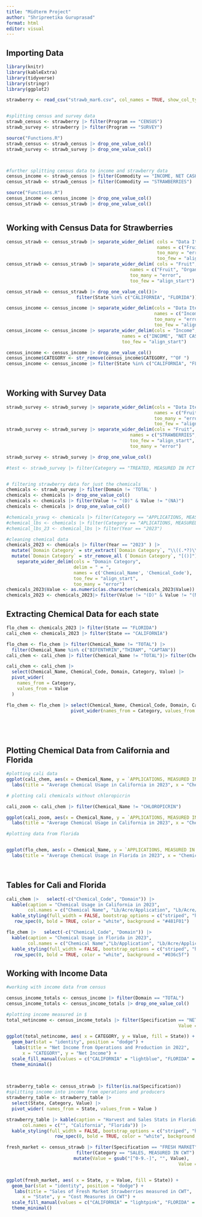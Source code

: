 ```yaml
---
title: "Midterm Project"
author: "Shripreetika Guruprasad"
format: html
editor: visual
---
```


## Importing Data

```r


library(knitr)
library(kableExtra)
library(tidyverse)
library(stringr)
library(ggplot2)

strawberry <- read_csv("strawb_mar6.csv", col_names = TRUE, show_col_types = FALSE)


#splitting census and survey data 
strawb_census <- strawberry |> filter(Program == "CENSUS")
strawb_survey <- strawberry |> filter(Program == "SURVEY")

source("Functions.R")
strawb_census <- strawb_census |> drop_one_value_col()
strawb_survey <- strawb_survey |> drop_one_value_col()



#further splitting census data to income and strawberry data 
census_income <- strawb_census |> filter(Commodity == "INCOME, NET CASH FARM")
census_strawb <- strawb_census |> filter(Commodity == "STRAWBERRIES")

source("Functions.R")
census_income <- census_income |> drop_one_value_col()
census_strawb <- census_strawb |> drop_one_value_col()



```

## Working with Census Data for Strawberries

```r

census_strawb <- census_strawb |> separate_wider_delim( cols = "Data Item", delim = " - ",
                                                        names = c("Fruit", "Category"),
                                                        too_many = "error",
                                                        too_few = "align_start")
census_strawb <- census_strawb |> separate_wider_delim( cols = "Fruit", delim = ", ",
                                              names = c("Fruit", "Organic", "Specification"),
                                              too_many = "error",
                                              too_few = "align_start")

census_strawb <- census_strawb |> drop_one_value_col()|> 
                          filter(State %in% c("CALIFORNIA", "FLORIDA"))
```

```r

census_income <- census_income |> separate_wider_delim(cols = "Data Item", delim = " - ",
                                                       names = c("Income", "Specification"),
                                                       too_many = "error",
                                                       too_few = "align_start")
census_income <- census_income |> separate_wider_delim(cols = "Income", delim = ", ", 
                                           names = c("INCOME", "NET CASH FARM", "CATEGORY"),                                            too_many = "error",
                                           too_few = "align_start")

census_income <- census_income |> drop_one_value_col()
census_income$CATEGORY <- str_remove(census_income$CATEGORY, "^OF ")
census_income <- census_income |> filter(State %in% c("CALIFORNIA", "FLORIDA"))
                                                       



```

## Working with Survey Data

```r

strawb_survey <- strawb_survey |> separate_wider_delim(cols = "Data Item", delim = " - ",
                                                       names = c("Fruit", "Category"),
                                                       too_many = "error",
                                                       too_few = "align_start")
strawb_survey <- strawb_survey |> separate_wider_delim(cols = "Fruit", delim = ", ", 
                                              names = c("STRAWBERRIES", "Specifications"), 
                                              too_few = "align_start", 
                                              too_many = "error")

strawb_survey <- strawb_survey |> drop_one_value_col()

#test <- strawb_survey |> filter(Category == "TREATED, MEASURED IN PCT OF AREA BEARING, AVG" & "Domain Category" != "NOT SPECIFIED") 



```

```r

# filtering strawberry data for just the chemicals 
chemicals <- strawb_survey |> filter(Domain != 'TOTAL' )
chemicals <- chemicals |> drop_one_value_col()
chemicals <- chemicals |> filter(Value != "(D)" & Value != "(NA)")
chemicals <- chemicals |> drop_one_value_col()

#chemicals_yravg <- chemicals |> filter(Category == "APPLICATIONS, MEASURED IN LB / ACRE / YEAR, AVG")
#chemical_lbs <- chemicals |> filter(Category == "APLICATIONS, MEASURED IN LB")
#chemical_lbs_23 <- chemical_lbs |> filter(Year == "2023")

#cleaning chemical data
chemicals_2023 <- chemicals |> filter(Year == "2023" ) |> 
  mutate(`Domain Category` = str_extract(`Domain Category`, "\\((.*?)\\)"))|> 
  mutate(`Domain Category` = str_remove_all (`Domain Category`, "[()]")) |> 
    separate_wider_delim(cols = "Domain Category", 
                         delim = " = ", 
                         names = c('Chemical_Name', 'Chemical_Code'), 
                         too_few = "align_start",
                         too_many = "error") 
chemicals_2023$Value <- as.numeric(as.character(chemicals_2023$Value))
chemicals_2023 <- chemicals_2023|> filter(Value != "(D)" & Value != "(NA)")

```

## Extracting Chemical Data for each state

```r


flo_chem <- chemicals_2023 |> filter(State == "FLORIDA")
cali_chem <- chemicals_2023 |> filter(State == "CALIFORNIA")

flo_chem <- flo_chem |> filter(Chemical_Name != "TOTAL") |> 
  filter(Chemical_Name %in% c("BIFENTHRIN","THIRAM", "CAPTAN"))
cali_chem <- cali_chem |> filter(Chemical_Name != "TOTAL")|> filter(Chemical_Name %in% c("CHLOROPICRIN","THIRAM", "MALATHION", "CAPTAN", "BIFENTHRIN"))

cali_chem <- cali_chem |>
  select(Chemical_Name, Chemical_Code, Domain, Category, Value) |>  
  pivot_wider(
    names_from = Category, 
    values_from = Value     
  )

flo_chem <- flo_chem |> select(Chemical_Name, Chemical_Code, Domain, Category, Value) |> 
                        pivot_wider(names_from = Category, values_from = Value)






```

## Plotting Chemical Data from California and Florida

```r

#plotting cali data 
ggplot(cali_chem, aes(x = Chemical_Name, y = `APPLICATIONS, MEASURED IN LB / ACRE / YEAR, AVG`))+   geom_bar(stat = "identity", fill = "steelblue") +  
  labs(title = "Average Chemical Usage in California in 2023", x = "Chemical", y = "lbs/acre/year") 
```

```r
# plotting cali chemicals without chloropicrin

cali_zoom <- cali_chem |> filter(Chemical_Name != "CHLOROPICRIN")

ggplot(cali_zoom, aes(x = Chemical_Name, y = `APPLICATIONS, MEASURED IN LB / ACRE / YEAR, AVG`))+   geom_bar(stat = "identity", fill = "steelblue") +  
  labs(title = "Average Chemical Usage in California in 2023", x = "Chemical", y = "lbs/acre/year") 
```

```r

#plotting data from florida 


ggplot(flo_chem, aes(x = Chemical_Name, y = `APPLICATIONS, MEASURED IN LB / ACRE / YEAR, AVG`))+   geom_bar(stat = "identity", fill = "hotpink") +  # Bar chart with blue bars
  labs(title = "Average Chemical Usage in Florida in 2023", x = "Chemical", y = "lbs/acre/year")  

  

```

## Tables for Cali and Florida

```r

cali_chem |>   select(-c("Chemical_Code", "Domain")) |> 
  kable(caption = "Chemical Usage in California in 2023", 
        col.names = c("Chemical Name", "Lb/Acre/Application", "Lb/Acre/Year", "Number of Applications", "Percent Crop Treated")) |> 
  kable_styling(full_width = FALSE, bootstrap_options = c("striped", "hover", "condensed")) |> 
   row_spec(0, bold = TRUE, color = "white", background = "#481F01") 
```

```r

flo_chem |>   select(-c("Chemical_Code", "Domain")) |> 
  kable(caption = "Chemical Usage in Florida in 2023", 
        col.names = c("Chemical Name","Lb/Application", "Lb/Acre/Application", "Lb/Acre/Year", "Number of Applications", "Percent Crop Treated")) |> 
  kable_styling(full_width = FALSE, bootstrap_options = c("striped", "hover", "condensed")) |> 
   row_spec(0, bold = TRUE, color = "white", background = "#036c5f") 

```

## Working with Income Data

```r

#working with income data from census 

census_income_totals <- census_income |> filter(Domain == "TOTAL")
census_income_totals <- census_income_totals |> drop_one_value_col()

#plotting income measured in $
total_netincome <- census_income_totals |> filter(Specification == "NET INCOME, MEASURED IN $")  |> select(State, CATEGORY, Value) |> mutate(Value = gsub("[^0-9.-]", "", Value),
                                                                Value = as.numeric(Value)) 

ggplot(total_netincome, aes( x = CATEGORY, y = Value, fill = State)) + 
  geom_bar(stat = "identity", position = "dodge") + 
   labs(title = "Net Income from Operations and Production in 2022", 
      x = "CATEGORY", y = "Net Income") + 
  scale_fill_manual(values = c("CALIFORNIA" = "lightblue", "FLORIDA" = "darkred")) + 
  theme_minimal() 
 
  

```

```r
strawberry_table <- census_strawb |> filter(is.na(Specification))
#splitting income into income from operations and producers 
strawberry_table <- strawberry_table |>
  select(State, Category, Value) |>  
  pivot_wider( names_from = State, values_from = Value )

strawberry_table |> kable(caption = "Harvest and Sales Stats in Florida and California", 
      col.names = c("", "California", "Florida")) |> 
  kable_styling(full_width = FALSE, bootstrap_options = c("striped", "hover", "condensed")) |> 
                  row_spec(0, bold = TRUE, color = "white", background = "#4E98a1")  


```

```r

fresh_market <- census_strawb |> filter(Specification == "FRESH MARKET") |> 
                          filter(Category == "SALES, MEASURED IN CWT") |> 
                         mutate(Value = gsub("[^0-9.-]", "", Value),
                                                                Value = as.numeric(Value))


ggplot(fresh_market, aes( x = State, y = Value, fill = State)) + 
  geom_bar(stat = "identity", position = "dodge") + 
   labs(title = "Sales of Fresh Market Strawberries measured in CWT", 
      x = "State", y = "Cost Measures in CWT") + 
  scale_fill_manual(values = c("CALIFORNIA" = "lightpink", "FLORIDA" = "darkgreen")) + 
  theme_minimal() 
```
